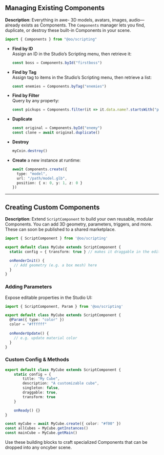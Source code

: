 ## Managing Existing Components

**Description**: Everything in awe- 3D models, avatars, images, audio—already exists as Components. 
The `Components` manager lets you find, duplicate, or destroy these built-in Components in your scene.

```ts
import { Components } from "@oo/scripting"
```

- **Find by ID**  
  Assign an ID in the Studio’s Scripting menu, then retrieve it:
  ```ts
  const boss = Components.byId("firstboss")
  ```
- **Find by Tag**  
  Assign tag to items in the Studio’s Scripting menu, then retrieve a list:
  ```ts
  const enemies = Components.byTag("enemies")
  ```
- **Find by Filter**  
  Query by any property:
  ```ts
  const pickups = Components.filter(it => it.data.name?.startsWith("pickup"))
  ```
- **Duplicate**  
  ```ts
  const original = Components.byId("enemy")
  const clone = await original.duplicate()
  ```
- **Destroy**  
  ```ts
  myCoin.destroy()
  ```
- **Create** a new instance at runtime:
  ```ts
  await Components.create({
    type: "model",
    url: "/path/model.glb",
    position: { x: 0, y: 1, z: 0 }
  })
  ```

---

## Creating Custom Components

**Description**: Extend `ScriptComponent` to build your own reusable, modular Components. You can add 3D geometry, parameters, triggers, and more. These can soon be published to a shared marketplace.

```ts
import { ScriptComponent } from '@oo/scripting'

export default class MyCube extends ScriptComponent {
  static config = { transform: true } // makes it draggable in the editor

  onRenderInit() {
    // Add geometry (e.g. a box mesh) here
  }
}
```

### Adding Parameters

Expose editable properties in the Studio UI:

```ts
import { ScriptComponent, Param } from '@oo/scripting'

export default class MyCube extends ScriptComponent {
  @Param({ type: "color" })
  color = "#ffffff"
  
  onRenderUpdate() {
    // e.g. update material color
  }
}
```

### Custom Config & Methods

```ts
export default class MyCube extends ScriptComponent { 
    static config = {
        title: "My Cube",
        description: "A customizable cube",
        singleton: false,
        draggable: true,
        transform: true
    }

    onReady() {}
}

const myCube = await MyCube.create({ color: "#f00" })
const allCubes = MyCube.getInstances()
const mainCube = MyCube.getMain()
```

Use these building blocks to craft specialized Components that can be dropped into any oncyber scene.